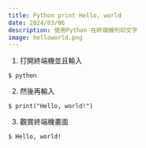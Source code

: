 ```yaml
---
title: Python print Hello, world
date: 2024/03/06
description: 使用Python 在終端機列印文字
image: helloworld.png
---
```


1. 打開終端機並且輸入
```
$ python
```
2. 然後再輸入
```
$ print("Hello, world!")
```
3. 觀賞終端機畫面
```
$ Hello, world!
```